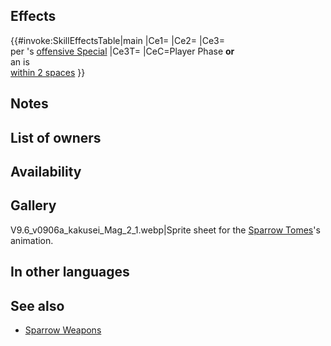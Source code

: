 {{Weapon Infobox
|tagid=SID_ラウアスパロー
|intID=4756
|userVersion1=Closed
|userVersion2=Open
|exclusive=0
|weaponType=Red Tome
|cost=200
|might=8
|range=2
|effect=If unit initiates combat or is within 2 spaces of an ally, grants Atk/Spd/Def/Res+5 to unit, and deals damage = 10% of unit's Atk during combat (excluding area-of-effect Specials), and also, when unit's Special triggers, neutralizes foe's "reduces damage by X%" effects from foe's non-Special skills (excluding area-of-effect Specials).
|required=Elfire;Ruin
|next=Rauðrsparrow+
|promotionRarity=5
|promotionTier=1
|properties=random_owner
}}
==Effects==
{{#invoke:SkillEffectsTable|main
|Ce1={{Eft|Temporary buffs|Atk/Spd/Def/Res|5}}
|Ce2={{Eft|Damage Boost|10% of {{Tgt|Unit}}'s Atk}}
|Ce3={{Eft|Neutralize Damage Reduction}}<br>per {{Tgt|Unit}}'s [[offensive Special]]
|Ce3T={{Tgt|Foe}}
|CeC=Player Phase '''or'''<br>an {{Tgt|Ally}} is<br>[[within 2 spaces]]
}}
==Notes==
{{IfUnitInitiates}}
{{Temporary buffs}}
{{AtkDamageBoost}}
{{DamageReductionNeutralization}}
==List of owners==
{{Skill Hero List}}
==Availability==
{{PassiveFocusList}}
{{PassiveDistributionList}}
{{PassiveCombatManualList}}
==Gallery==
<gallery>
V9.6_v0906a_kakusei_Mag_2_1.webp|Sprite sheet for the [[Skill families/Weapons#Sparrow|Sparrow Tomes]]'s animation.
</gallery>
==In other languages==
{{OtherLanguages
|japanese=
|german=
|spanishEU=
|spanishLA=
|french=
|italian=
|chineseTW=
|portuguese=
}}
==See also==
{{See also skills|cond=Description LIKE '%neutralizes foe_s "reduces damage by X%" effects%' AND NOT SCategory='special' AND Exclusive='1' AND NAME NOT LIKE '%sparrow+'}}
* [[Skill families/Weapons#Sparrow|Sparrow Weapons]]
{{Weapons Navbox}}